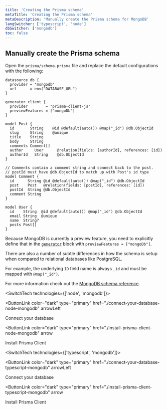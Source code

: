 ```yaml
---
title: 'Creating the Prisma schema'
metaTitle: 'Creating the Prisma schema'
metaDescription: 'Manually create the Prisma schema for MongoDB'
langSwitcher: ['typescript', 'node']
dbSwitcher: ['mongodb']
toc: false
---
```


## Manually create the Prisma schema

Open the `prisma/schema.prisma` file and replace the default configurations with the following:

```prisma file=prisma/schema.prisma
datasource db {
  provider = "mongodb"
  url      = env("DATABASE_URL")
}

generator client {
  provider        = "prisma-client-js"
  previewFeatures = ["mongoDb"]
}

model Post {
  id       String    @id @default(auto()) @map("_id") @db.ObjectId
  slug     String    @unique
  title    String
  body     String
  comments Comment[]
  author     User      @relation(fields: [authorId], references: [id])
  authorId   String    @db.ObjectId
}

// Comments contain a comment string and connect back to the post.
// postId must have @db.ObjectId to match up with Post's id type
model Comment {
  id      String @id @default(auto()) @map("_id") @db.ObjectId
  post    Post   @relation(fields: [postId], references: [id])
  postId  String @db.ObjectId
  comment String
}

model User {
  id    String  @id @default(auto()) @map("_id") @db.ObjectId
  email String  @unique
  name  String?
  posts Post[]
}
```

Because MongoDB is currently a preview feature, you need to explicitly define that in the [`generator`](/reference/api-reference/prisma-schema-reference#generator) block with `previewFeatures = ["mongoDb"]`.

There are also a number of subtle differences in how the schema is setup when compared to relational databases like PostgreSQL.

For example, the underlying `ID` field name is always `_id` and must be mapped with `@map("_id")`.

For more information check out the [MongoDB schema reference](/reference/api-reference/prisma-schema-reference#mongodb-2).

<SwitchTech technologies={['node', 'mongodb']}>

<NavigationLinksContainer>

<ButtonLink
  color="dark"
  type="primary"
  href="./connect-your-database-node-mongodb"
  arrowLeft
>
  Connect your database
</ButtonLink>

<ButtonLink
  color="dark"
  type="primary"
  href="./install-prisma-client-node-mongodb"
  arrow
>
  Install Prisma Client
</ButtonLink>

</NavigationLinksContainer>

</SwitchTech>

<SwitchTech technologies={['typescript', 'mongodb']}>

<NavigationLinksContainer>

<ButtonLink
  color="dark"
  type="primary"
  href="./connect-your-database-typescript-mongodb"
  arrowLeft
>
  Connect your database
</ButtonLink>

<ButtonLink
  color="dark"
  type="primary"
  href="./install-prisma-client-typescript-mongodb"
  arrow
>
  Install Prisma Client
</ButtonLink>

</NavigationLinksContainer>

</SwitchTech>
